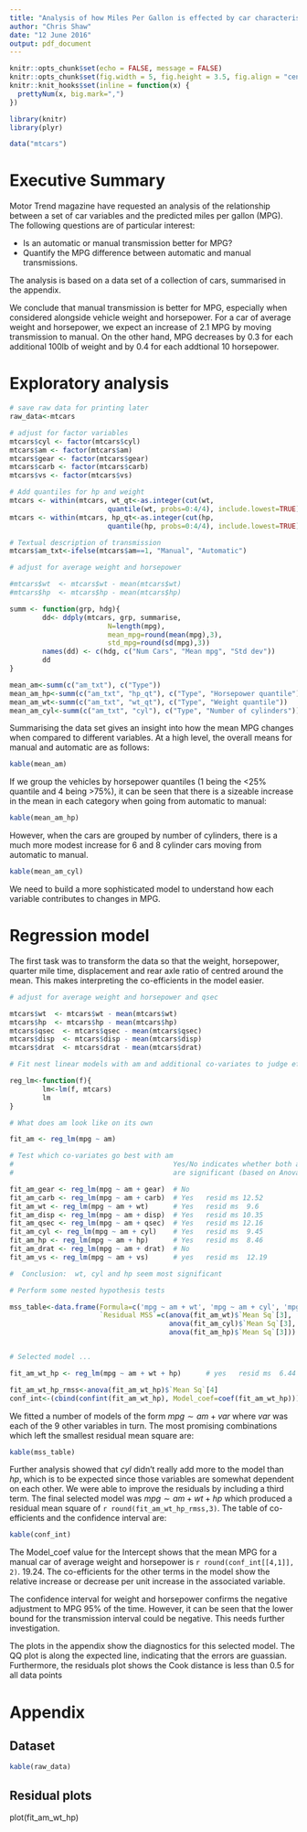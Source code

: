 ```yaml
---
title: "Analysis of how Miles Per Gallon is effected by car characteristics"
author: "Chris Shaw"
date: "12 June 2016"
output: pdf_document
---
```


```r
knitr::opts_chunk$set(echo = FALSE, message = FALSE)
knitr::opts_chunk$set(fig.width = 5, fig.height = 3.5, fig.align = "center")
knitr::knit_hooks$set(inline = function(x) {
  prettyNum(x, big.mark=",")
})

library(knitr)
library(plyr)

data("mtcars")
```

# Executive Summary

Motor Trend magazine have requested an analysis of the relationship between a set of car variables and the predicted miles per gallon (MPG). The following questions are of particular interest:

* Is an automatic or manual transmission better for MPG?
* Quantify the MPG difference between automatic and manual transmissions.

The analysis is based on a data set of a collection of cars, summarised in the appendix.

We conclude that manual transmission is better for MPG, especially when considered alongside vehicle weight and horsepower.  For a car of average weight and horsepower, we expect an increase of 2.1 MPG by moving transmission to manual.  On the other hand, MPG decreases by 0.3 for each additional 100lb of weight and by 0.4 for each addtional 10 horsepower.

# Exploratory analysis

```r
# save raw data for printing later
raw_data<-mtcars

# adjust for factor variables
mtcars$cyl <- factor(mtcars$cyl)
mtcars$am <- factor(mtcars$am)
mtcars$gear <- factor(mtcars$gear)
mtcars$carb <- factor(mtcars$carb)
mtcars$vs <- factor(mtcars$vs)

# Add quantiles for hp and weight
mtcars <- within(mtcars, wt_qt<-as.integer(cut(wt, 
                        quantile(wt, probs=0:4/4), include.lowest=TRUE)))
mtcars <- within(mtcars, hp_qt<-as.integer(cut(hp, 
                        quantile(hp, probs=0:4/4), include.lowest=TRUE)))

# Textual description of transmission
mtcars$am_txt<-ifelse(mtcars$am==1, "Manual", "Automatic")

# adjust for average weight and horsepower

#mtcars$wt  <- mtcars$wt - mean(mtcars$wt)
#mtcars$hp  <- mtcars$hp - mean(mtcars$hp)

summ <- function(grp, hdg){
        dd<- ddply(mtcars, grp, summarise, 
                        N=length(mpg), 
                        mean_mpg=round(mean(mpg),3), 
                        std_mpg=round(sd(mpg),3))
        names(dd) <- c(hdg, c("Num Cars", "Mean mpg", "Std dev"))
        dd
}

mean_am<-summ(c("am_txt"), c("Type"))
mean_am_hp<-summ(c("am_txt", "hp_qt"), c("Type", "Horsepower quantile"))
mean_am_wt<-summ(c("am_txt", "wt_qt"), c("Type", "Weight quantile"))
mean_am_cyl<-summ(c("am_txt", "cyl"), c("Type", "Number of cylinders"))

```

Summarising the data set gives an insight into how the mean MPG changes when compared to different variables.  At a high level, the overall means for manual and automatic are as follows:

```r
kable(mean_am)
```

If we group the vehicles by horsepower quantiles (1 being the <25% quantile and 4 being >75%), it can be seen that there is a sizeable increase in the mean in each category when going from automatic to manual:
```r
kable(mean_am_hp)
```

However, when the cars are grouped by number of cylinders, there is a much more modest increase for 6 and 8 cylinder cars moving from automatic to manual.

```r
kable(mean_am_cyl)
```

We need to build a more sophisticated model to understand how each variable contributes to changes in MPG.

# Regression model

The first task was to transform the data so that the weight, horsepower, quarter mile time, displacement and rear axle ratio of centred around the mean.  This makes interpreting the co-efficients in the model easier.

```r
# adjust for average weight and horsepower and qsec

mtcars$wt  <- mtcars$wt - mean(mtcars$wt)
mtcars$hp  <- mtcars$hp - mean(mtcars$hp)
mtcars$qsec  <- mtcars$qsec - mean(mtcars$qsec)
mtcars$disp  <- mtcars$disp - mean(mtcars$disp)
mtcars$drat  <- mtcars$drat - mean(mtcars$drat)

# Fit nest linear models with am and additional co-variates to judge effects

reg_lm<-function(f){
        lm<-lm(f, mtcars)
        lm
}

# What does am look like on its own

fit_am <- reg_lm(mpg ~ am)

# Test which co-variates go best with am
#                                       Yes/No indicates whether both am + the co-variate
#                                       are significant (based on Anova table)

fit_am_gear <- reg_lm(mpg ~ am + gear)  # No
fit_am_carb <- reg_lm(mpg ~ am + carb)  # Yes   resid ms 12.52
fit_am_wt <- reg_lm(mpg ~ am + wt)      # Yes   resid ms  9.6
fit_am_disp <- reg_lm(mpg ~ am + disp)  # Yes   resid ms 10.35    
fit_am_qsec <- reg_lm(mpg ~ am + qsec)  # Yes   resid ms 12.16
fit_am_cyl <- reg_lm(mpg ~ am + cyl)    # Yes   resid ms  9.45
fit_am_hp <- reg_lm(mpg ~ am + hp)      # Yes   resid ms  8.46
fit_am_drat <- reg_lm(mpg ~ am + drat)  # No
fit_am_vs <- reg_lm(mpg ~ am + vs)      # yes   resid ms  12.19

#  Conclusion:  wt, cyl and hp seem most significant

# Perform some nested hypothesis tests

mss_table<-data.frame(Formula=c('mpg ~ am + wt', 'mpg ~ am + cyl', 'mpg ~ am + hp'),
                      `Residual MSS`=c(anova(fit_am_wt)$`Mean Sq`[3],
                                       anova(fit_am_cyl)$`Mean Sq`[3],
                                       anova(fit_am_hp)$`Mean Sq`[3]))


# Selected model ...

fit_am_wt_hp <- reg_lm(mpg ~ am + wt + hp)      # yes   resid ms  6.44

fit_am_wt_hp_rmss<-anova(fit_am_wt_hp)$`Mean Sq`[4]
conf_int<-(cbind(confint(fit_am_wt_hp), Model_coef=coef(fit_am_wt_hp)))

```
We fitted a number of models of the form $mpg \sim am + var$ where $var$ was each of the 9 other variables in turn.  The most promising combinations which left the smallest residual mean square are:

```r
kable(mss_table)
```

Further analysis showed that $cyl$ didn't really add more to the model than $hp$, which is to be expected since those variables are somewhat dependent on each other.  We were able to improve the residuals by including a third term.  The final selected model was $mpg \sim am + wt + hp$ which produced a residual mean square of `r round(fit_am_wt_hp_rmss,3)`.  The table of co-efficients and the confidence interval are:

```r
kable(conf_int)
```

The Model_coef value for the Intercept shows that the mean MPG for a manual car of average weight and horsepower is `r round(conf_int[[4,1]], 2)`.  19.24.  The co-efficients for the other terms in the model show the relative increase or decrease per unit increase in the associated variable.

The confidence interval for weight and horsepower confirms the negative adjustment to MPG 95% of the time.  However, it can be seen that the lower bound for the transmission interval could be negative.  This needs further investigation.

The plots in the appendix show the diagnostics for this selected model.  The QQ plot is along the expected line, indicating that the errors are guassian.  Furthermore, the residuals plot shows the Cook distance is less than 0.5 for all data points

\newpage

# Appendix

## Dataset

```r
kable(raw_data)
```

##  Residual plots

plot(fit_am_wt_hp)



